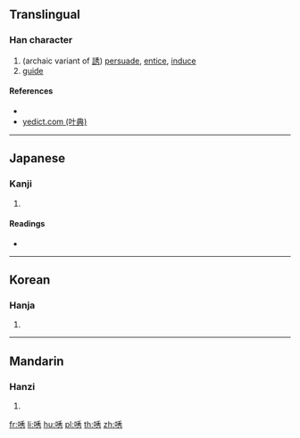 {{character info/new}}
==Translingual==

===Han character===
{{Han char|rn=30|rad=口|as=07|sn=10|four=|canj=RHDS|ids=⿰口秀}}

# (archaic variant of [[誘]]) [[persuade]], [[entice]], [[induce]]
# [[guide]]

====References====
* {{Han ref|kx=0191.230|dkj=03689|dj=0410.230|hdz=10630.190|uh=5500|ud=21760}}
* [http://yedict.com/htm/55/5500.htm yedict.com (叶典)]

----

==Japanese==

===Kanji===
{{ja-kanji|grade=|rs=口07}}

# {{defn|lang=ja|sort=口07}}

====Readings====
* {{ja-readings|on=[[いう]] (iu)|kun=[[さそおう]] (sasoou)}}

----

==Korean==

===Hanja===
{{ko-hanja|hangeul=유|rv=yu|mr=yu}}

# {{defn|lang=ko|sort=口07}}

----

==Mandarin==

===Hanzi===
{{cmn-hanzi|pin=[[yǒu]] ([[you3]])|wg=yu<sup>3</sup>}}

# {{defn|lang=cmn|sort=口07}}

[[fr:唀]]
[[li:唀]]
[[hu:唀]]
[[pl:唀]]
[[th:唀]]
[[zh:唀]]